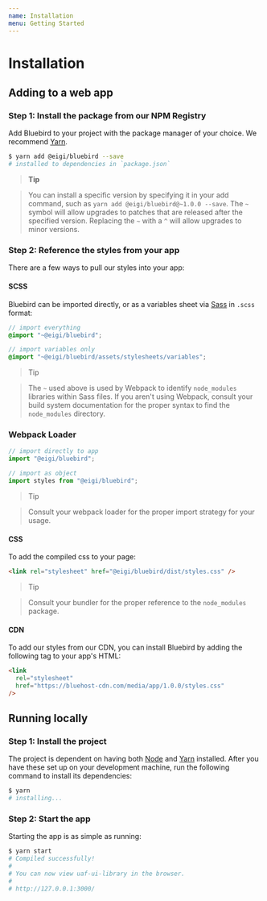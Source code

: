 ```yaml
---
name: Installation
menu: Getting Started
---
```


# Installation

## Adding to a web app

### Step 1: Install the package from our NPM Registry

Add Bluebird to your project with the package manager of your choice. We recommend [Yarn](https://yarnpkg.com).

```sh
$ yarn add @eigi/bluebird --save
# installed to dependencies in `package.json`
```

> **Tip**

> You can install a specific version by specifying it in your add command, such as `yarn add @eigi/bluebird@~1.0.0 --save`. The `~` symbol will allow upgrades to patches that are released after the specified version. Replacing the `~` with a `^` will allow upgrades to minor versions.

### Step 2: Reference the styles from your app

There are a few ways to pull our styles into your app:

#### SCSS

Bluebird can be imported directly, or as a variables sheet via [Sass](https://sass-lang.com/) in `.scss` format:

```scss
// import everything
@import "~@eigi/bluebird";

// import variables only
@import "~@eigi/bluebird/assets/stylesheets/variables";
```

> Tip

> The `~` used above is used by Webpack to identify `node_modules` libraries within Sass files. If you aren't using Webpack, consult your build system documentation for the proper syntax to find the `node_modules` directory.

### Webpack Loader

```js
// import directly to app
import "@eigi/bluebird";

// import as object
import styles from "@eigi/bluebird";
```

> Tip

> Consult your webpack loader for the proper import strategy for your usage.

#### CSS

To add the compiled css to your page:

```html
<link rel="stylesheet" href="@eigi/bluebird/dist/styles.css" />
```

> Tip

> Consult your bundler for the proper reference to the `node_modules` package.

#### CDN

To add our styles from our CDN, you can install Bluebird by adding the following tag to your app's HTML:

```html
<link
  rel="stylesheet"
  href="https://bluehost-cdn.com/media/app/1.0.0/styles.css"
/>
```

## Running locally

### Step 1: Install the project

The project is dependent on having both [Node](https://nodejs.org/) and [Yarn](https://yarnpkg.com) installed. After you have these set up on your development machine, run the following command to install its dependencies:

```sh
$ yarn
# installing...
```

### Step 2: Start the app

Starting the app is as simple as running:

```sh
$ yarn start
# Compiled successfully!
#
# You can now view uaf-ui-library in the browser.
#
# http://127.0.0.1:3000/
```
